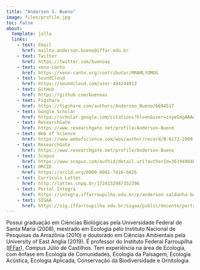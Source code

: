 ---
title: "Anderson S. Bueno"
image: files/profile.jpg
toc: false
about: 
  template: jolla
  links:
    - text: Email
      href: mailto:anderson.bueno@iffar.edu.br
    - text: Twitter
      href: https://twitter.com/buenoas
    - text: xeno-canto
      href: https://xeno-canto.org/contributor/MRAMLYOMOG
    - text: SoundCloud
      href: https://soundcloud.com/user-494244912
    - text: GitHub
      href: https://github.com/buenoas
    - text: Figshare
      href: https://figshare.com/authors/Anderson_Bueno/6694517
    - text: Google Scholar
      href: https://scholar.google.com/citations?hl=en&user=inyeGdgAAAAJ
    - text: ResearchGate
      href: https://www.researchgate.net/profile/Anderson-Bueno
    - text: Web of Science
      href: https://www.webofscience.com/wos/author/record/B-6172-2009
    - text: ResearchGate
      href: https://www.researchgate.net/profile/Anderson-Bueno
    - text: Scopus
      href: https://www.scopus.com/authid/detail.uri?authorId=36194984000
    - text: ORCID
      href: https://orcid.org/0000-0001-7416-6626
    - text: Currículo Lattes
      href: http://lattes.cnpq.br/1724152987352396
    - text: Portal Integra
      href: https://integra.iffarroupilha.edu.br/p/anderson-saldanha-bueno
    - text: SIGAA
      href: https://sig.iffarroupilha.edu.br/sigaa/public/docente/portal.jsf?siape=1811816
---

Possui graduação em Ciências Biológicas pela Universidade Federal de Santa Maria (2008), mestrado em Ecologia pelo Instituto Nacional de Pesquisas da Amazônia (2010) e doutorado em Ciências Ambientais pela University of East Anglia (2019). É professor do Instituto Federal Farroupilha ([IFFar](https://www.iffar.edu.br/portal?view=default)), *Campus* Júlio de Castilhos. Tem experiência na área de Ecologia, com ênfase em Ecologia de Comunidades, Ecologia da Paisagem, Ecologia Acústica, Ecologia Aplicada, Conservação da Biodiversidade e Ornitologia.
